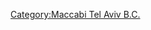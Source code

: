 {{Navbox
| name  = Maccabi Tel Aviv
| title = [[Maccabi Tel Aviv B.C.|<span style="color:#efe196;">Maccabi Tel Aviv Basketball Club]]
|listclass = hlist
| titlestyle = background:#6495ed; color:#efe196;
| groupstyle = background:#6495ed; color: #efe196;
| bodystyle = width:{{{width|100%}}}; <!--if width not specified, use width of former template-->
| state = {{{state|autocollapse}}}
| abovestyle = background:#6495ed; color:#efe196;

|group2=Arenas
|list2=
* '''[[Nokia Arena]] (Yad Eliyahu)'''

|group3=Coaches  
|list3=
* [[Yehoshua Rozin|Rozin]]
* [[Ralph Klein (basketball)|Klein]]
* [[Yehoshua Rozin|Rozin]]
* [[Abraham Hamo|Hamo]]
* [[Haim Shtarkman|Shtarkman]]
* [[Fred Develey|Develey]]
* [[Ralph Klein (basketball)|Klein]]
* [[Rudy D'Amico|D'Amico]]
* [[Ralph Klein (basketball)|Klein]]
* [[Zvi Sherf|Sherf]]
* [[Ted Owens (basketball)|Owens]]
* [[Zvi Sherf|Sherf]]
* [[Yaakov Adler|Adler]]
* [[Eli Kanti|Kanti]]
* [[Muli Katzurin|Katzurin]]
* [[Ralph Klein (basketball)|Klein]]
* [[Zvi Sherf|Sherf]]
* [[Vinko Ilubac|Ilubac]]
* [[Yoram Kharush|Kharush]]
* [[Pini Gershon|Gershon]]
* [[大衛·布拉特|布拉特]]
* [[Pini Gershon|Gershon]]
* [[Neven Spahija|Spahija]]
* [[Oded Kattash|Kattash]]
* [[Zvi Sherf|Sherf]]
* [[Effi Birnbaum|Birnbaum]]
* [[Pini Gershon|Gershon]]
* [[大衛·布拉特|布拉特]]
* [[Guy Goodes|Goodes]]

|group4=Administration
|list4=
* '''President:''' [[Shimon Mizrahi|Mizrahi]]
* '''Head Coach:''' [[Guy Goodes|Goodes]]
* '''Assistant Coaches:''' [[Avi Even|Even]] 
*
* '''Manager:''' [[Nikola Vujčić|Vujčić]]

|group5=League Championships (51)
|list5=
* '''1953–55'''
* '''1956–59'''
* '''1961–64'''
* '''1966–68'''
* '''1969–92'''
* '''1993–2007'''
* [[2008–09 Israeli Basketball Super League|2008–09]]
*'''2010-12'''
* [[2013–14 Israeli Basketball Super League|2013–14]]

|group6=European Championships (6)
|list6=
* [[1976–77 FIBA European Champions Cup|1976-77]]
* [[1980–81 FIBA European Champions Cup|1980–81]]
* [[2000–01 FIBA SuproLeague|2000–01]]
* [[Euroleague 2003–04|2003-04]]
* [[Euroleague 2004–05|2004-05]]
* [[2013–14 Euroleague|2013-14]]

}}<noinclude>
[[Category:Maccabi Tel Aviv B.C.]]
</noinclude>